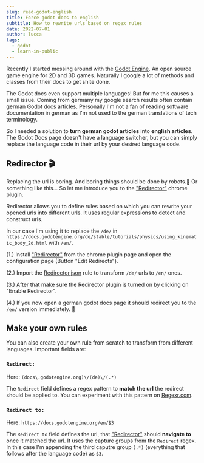 ```yaml
---
slug: read-godot-english
title: Force godot docs to english
subtitle: How to rewrite urls based on regex rules
date: 2022-07-01
author: lucca
tags:
  - godot
  - learn-in-public
---
```


Recently I started messing around with the [Godot Engine](https://godotengine.org/). An open source game engine for 2D and 3D games.
Naturally I google a lot of methods and classes from their docs to get shite done.

The Godot docs even support multiple languages!
But for me this causes a small issue. Coming from germany my google search results often contain german Godot docs articles.
Personally I'm not a fan of reading software documentation in german as I'm not used to the german translations of tech terminology.

So I needed a solution to **turn german godot articles** into **english articles**.
The Godot Docs page doesn't have a language switcher, but you can simply replace the language code in their url by your desired language code.

## Redirector 🎬
Replacing the url is boring. And boring things should be done by robots.🤖 Or something like this...
So let me introduce you to the ["Redirector"](https://chrome.google.com/webstore/detail/redirector/ocgpenflpmgnfapjedencafcfakcekcd) chrome plugin.

Redirector allows you to define rules based on which you can rewrite your opened urls into different urls. It uses regular expressions to detect and construct urls.

In our case I'm using it to replace the `/de/` in `https://docs.godotengine.org/de/stable/tutorials/physics/using_kinematic_body_2d.html`
with `/en/`.

(1.) Install ["Redirector"](https://chrome.google.com/webstore/detail/redirector/ocgpenflpmgnfapjedencafcfakcekcd) from the chrome plugin page and open the configuration page (Button "Edit Redirects").

(2.) Import the [Redirector.json](https://gist.github.com/idkshite/b06b9c8994cc3db2207596fd1407c6e6) rule to transform `/de/` urls to `/en/` ones.

(3.) After that make sure the Redirector plugin is turned on by clicking on "Enable Redirector".

(4.) If you now open a german godot docs page it should redirect you to the `/en/` version immediately. 🥳

## Make your own rules
You can also create your own rule from scratch to transform from different languages. Important fields are:

### `Redirect:`
Here: `(docs\.godotengine.org)\/(de)\/(.*)`

The `Redirect` field defines a regex pattern to **match the url** the redirect should be applied to. You can experiment with this pattern on [Regexr.com](https://regexr.com/6oujm).

### `Redirect to:`
Here: `https://docs.godotengine.org/en/$3`

The `Redirect to` field defines the url, that ["Redirector"](https://chrome.google.com/webstore/detail/redirector/ocgpenflpmgnfapjedencafcfakcekcd) should **navigate to** once it matched the url. It uses the capture groups from the `Redirect` regex.
In this case I'm appending the third caputre group `(.*)` (everything that follows after the language code) as `$3`.
